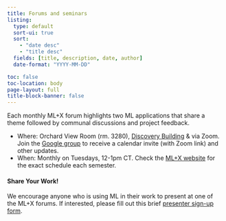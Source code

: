```yaml
---
title: Forums and seminars
listing:
  type: default
  sort-ui: true
  sort:
    - "date desc"
    - "title desc"
  fields: [title, description, date, author]
  date-format: "YYYY-MM-DD"

toc: false
toc-location: body
page-layout: full
title-block-banner: false
---
```


Each monthly ML+X forum highlights two ML applications that share a theme followed by communal discussions and project feedback.

* Where: Orchard View Room (rm. 3280), [Discovery Building]() & via Zoom. Join the [Google group](https://groups.google.com/a/g-groups.wisc.edu/g/ml-community-of-practice) to receive a calendar invite (with Zoom link) and other updates.
* When: Monthly on Tuesdays, 12-1pm CT. Check the [ML+X website](https://hub.datascience.wisc.edu/communities/mlx/#forums) for the exact schedule each semester.

#### Share Your Work! 
We encourage anyone who is using ML in their work to present at one of the ML+X forums. If interested, please fill out this brief [presenter sign-up form](https://forms.gle/dsaKNTgQofqFQX9N9).
